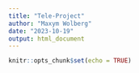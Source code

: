 ```yaml
---
title: "Tele-Project"
author: "Maxym Wolberg"
date: "2023-10-19"
output: html_document
---
```


```r
knitr::opts_chunk$set(echo = TRUE)
```


